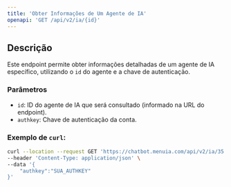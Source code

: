 ```yaml
---
title: 'Obter Informações de Um Agente de IA'
openapi: 'GET /api/v2/ia/{id}'
---
```


## Descrição

Este endpoint permite obter informações detalhadas de um agente de IA específico, utilizando o `id` do agente e a chave de autenticação.

### Parâmetros

* `id`: ID do agente de IA que será consultado (informado na URL do endpoint).
* `authkey`: Chave de autenticação da conta.

### Exemplo de `curl`:

```bash
curl --location --request GET 'https://chatbot.menuia.com/api/v2/ia/35' \
--header 'Content-Type: application/json' \
--data '{
    "authkey":"SUA_AUTHKEY"
}'
